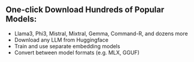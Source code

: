 ## One-click Download Hundreds of Popular Models:

- Llama3, Phi3, Mistral, Mixtral, Gemma, Command-R, and dozens more
- Download any LLM from Huggingface
- Train and use separate embedding models
- Convert between model formats (e.g. MLX, GGUF)
